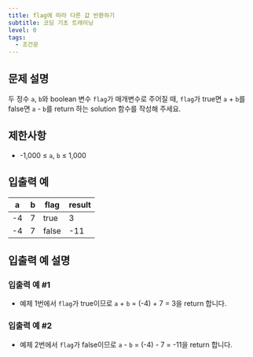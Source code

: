 ```yaml
---
title: flag에 따라 다른 값 반환하기
subtitle: 코딩 기초 트레이닝
level: 0
tags:
  - 조건문
---
```


## 문제 설명

두 정수 `a`, `b`와 boolean 변수 `flag`가 매개변수로 주어질 때, `flag`가 true면 `a` + `b`를 false면 `a` - `b`를 return 하는 solution 함수를 작성해 주세요.

## 제한사항

- -1,000 ≤ `a`, `b` ≤ 1,000

## 입출력 예

| a   | b   | flag  | result |
| --- | --- | ----- | ------ |
| -4  | 7   | true  | 3      |
| -4  | 7   | false | -11    |

## 입출력 예 설명

### 입출력 예 #1

- 예제 1번에서 `flag`가 true이므로 `a` + `b` = (-4) + 7 = 3을 return 합니다.

### 입출력 예 #2

- 예제 2번에서 `flag`가 false이므로 `a` - `b` = (-4) - 7 = -11을 return 합니다.
